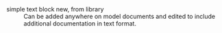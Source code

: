 simple text block [new, from library]{.smallercaps .pink}
: Can be added anywhere on model documents and edited to include additional documentation in text format.